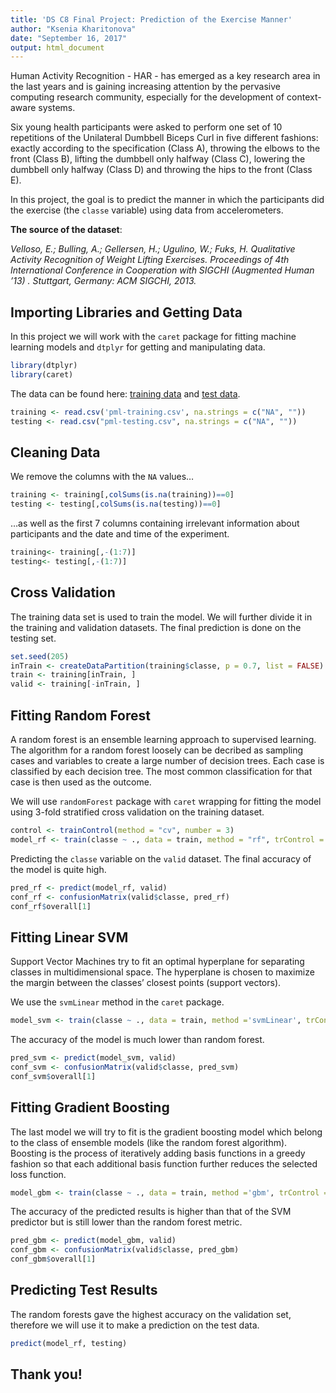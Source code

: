 ```yaml
---
title: 'DS C8 Final Project: Prediction of the Exercise Manner'
author: "Ksenia Kharitonova"
date: "September 16, 2017"
output: html_document
---
```


Human Activity Recognition - HAR - has emerged as a key research area in the last years and is gaining increasing attention by the pervasive computing research community, especially for the development of context-aware systems.

Six young health participants were asked to perform one set of 10 repetitions of the Unilateral Dumbbell Biceps Curl in five different fashions: exactly according to the specification (Class A), throwing the elbows to the front (Class B), lifting the dumbbell only halfway (Class C), lowering the dumbbell only halfway (Class D) and throwing the hips to the front (Class E).

In this project, the goal is to predict the manner in which the participants did the exercise (the `classe` variable) using data from accelerometers. 

**The source of the dataset**:

_Velloso, E.; Bulling, A.; Gellersen, H.; Ugulino, W.; Fuks, H. Qualitative Activity Recognition of Weight Lifting Exercises. Proceedings of 4th International Conference in Cooperation with SIGCHI (Augmented Human '13) . Stuttgart, Germany: ACM SIGCHI, 2013._ 

## Importing Libraries and Getting Data

In this project we will work with the `caret` package for fitting machine learning models and `dtplyr` for getting and manipulating data.

```r
library(dtplyr)
library(caret)
```

The data can be found here: [training data](https://d396qusza40orc.cloudfront.net/predmachlearn/pml-training.csv) and [test data](https://d396qusza40orc.cloudfront.net/predmachlearn/pml-testing.csv).

```r
training <- read.csv('pml-training.csv', na.strings = c("NA", ""))
testing <- read.csv("pml-testing.csv", na.strings = c("NA", ""))
```

## Cleaning Data

We remove the columns with the `NA` values...

```r
training <- training[,colSums(is.na(training))==0]
testing <- testing[,colSums(is.na(testing))==0]
```

...as well as the first 7 columns containing irrelevant information about participants and the date and time of the experiment. 

```r
training<- training[,-(1:7)]
testing<- testing[,-(1:7)]
```

## Cross Validation

The training data set is used to train the model. We will further divide it in the training and validation datasets. The final prediction is done on the testing set.

```r
set.seed(205) 
inTrain <- createDataPartition(training$classe, p = 0.7, list = FALSE)
train <- training[inTrain, ]
valid <- training[-inTrain, ]
```

## Fitting Random Forest

A random forest is an ensemble learning approach to supervised learning. The algorithm for a random forest loosely can be decribed as sampling cases and variables to create a large number of decision trees. Each case is classified by each decision tree. The most common classification for that case is then used as the outcome.

We will use `randomForest` package with `caret` wrapping for fitting the model using 3-fold stratified cross validation on the training dataset.

```r
control <- trainControl(method = "cv", number = 3)
model_rf <- train(classe ~ ., data = train, method = "rf", trControl = control)
```

Predicting the `classe` variable on the `valid` dataset. The final accuracy of the model is quite high.

```r
pred_rf <- predict(model_rf, valid)
conf_rf <- confusionMatrix(valid$classe, pred_rf)
conf_rf$overall[1]
```

## Fitting Linear SVM

Support Vector Machines try to fit an optimal hyperplane for separating classes in multidimensional space. The hyperplane is chosen to maximize the margin between the classes' closest points (support vectors).

We use the `svmLinear` method in the `caret` package.

```r
model_svm <- train(classe ~ ., data = train, method ='svmLinear', trControl = control, verbose = FALSE)
```

The accuracy of the model is much lower than random forest.

```r
pred_svm <- predict(model_svm, valid)
conf_svm <- confusionMatrix(valid$classe, pred_svm)
conf_svm$overall[1]
```

## Fitting Gradient Boosting

The last model we will try to fit is the gradient boosting model which belong to the class of ensemble models (like the random forest algorithm). Boosting is the process of iteratively adding basis functions in a greedy fashion so that each additional basis function further reduces the selected loss function.

```r
model_gbm <- train(classe ~ ., data = train, method ='gbm', trControl = control, verbose = FALSE)
```

The accuracy of the predicted results is higher than that of the SVM predictor but is still lower than the random forest metric. 

```r
pred_gbm <- predict(model_gbm, valid)
conf_gbm <- confusionMatrix(valid$classe, pred_gbm)
conf_gbm$overall[1]
```


## Predicting Test Results

The random forests gave the highest accuracy on the validation set, therefore we will use it to make a prediction on the test data.

```r
predict(model_rf, testing)
```

## Thank you!